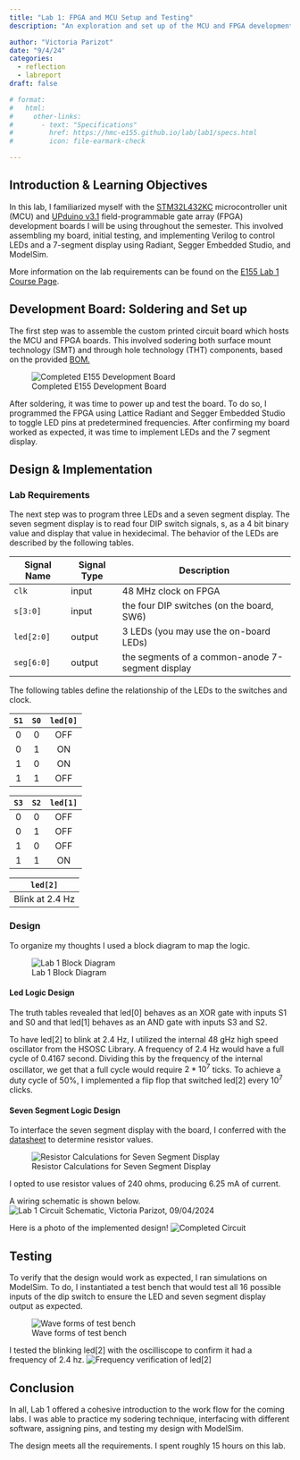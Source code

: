 ```yaml
---
title: "Lab 1: FPGA and MCU Setup and Testing"
description: "An exploration and set up of the MCU and FPGA development boards through assembly, programming, simulation, debugging, and hardware implementation." 

author: "Victoria Parizot"
date: "9/4/24"
categories:
  - reflection
  - labreport
draft: false

# format:
#   html:
#     other-links:
#       - text: "Specifications"
#         href: https://hmc-e155.github.io/lab/lab1/specs.html
#         icon: file-earmark-check

---
```

## Introduction & Learning Objectives
<!-- Brief (e.g., 3-5 sentence) description of the main goals of the assignment and what was done. -->
In this lab, I familiarized myself with the [STM32L432KC](https://hmc-e155.github.io/assets/doc/ds11451-stm32l432kc.pdf) microcontroller unit (MCU) and [UPduino v3.1](https://hmc-e155.github.io/assets/doc/FPGA-DS-02008-2-0-iCE40-UltraPlus-Family-Data-Sheet.pdf) field-programmable gate array (FPGA) development boards I will be using throughout the semester. This involved assembling my board, initial testing, and implementing Verilog to control LEDs and a 7-segment display using Radiant, Segger Embedded Studio, and ModelSim.

More information on the lab requirements can be found on the [E155 Lab 1 Course Page](https://hmc-e155.github.io/lab/lab1/).

## Development Board: Soldering and Set up
The first step was to assemble the custom printed circuit board which hosts the MCU and FPGA boards. This involved sodering both surface mount technology (SMT) and through hole technology (THT) components, based on the provided [BOM.](https://hmc-e155.github.io/assets/doc/E155_v4_Dev_Board_BOM.html)

![Completed E155 Development Board](images/SolderFront.jpeg) 

After soldering, it was time to power up and test the board. To do so, I programmed the FPGA using Lattice Radiant and Segger Embedded Studio to toggle LED pins at predetermined frequencies. After confirming my board worked as expected, it was time to implement LEDs and the 7 segment display.

## Design & Implementation
<!-- Requirements of LED display (list input, outputs, and truth tables)  -->
### Lab Requirements
The next step was to program three LEDs and a seven segment display. The seven segment display is to read four DIP switch signals, s, as a 4 bit binary value and display that value in hexidecimal. The behavior of the LEDs are described by the following tables. 

<table class="caption-top table">
<thead>
<tr class="header">
<th>Signal Name</th>
<th>Signal Type</th>
<th>Description</th>
</tr>
</thead>
<tbody>
<tr class="odd">
<td><code>clk</code></td>
<td>input</td>
<td>48 MHz clock on FPGA</td>
</tr>
<tr class="even">
<td><code>s[3:0]</code></td>
<td>input</td>
<td>the four DIP switches (on the board, SW6)</td>
</tr>
<tr class="odd">
<td><code>led[2:0]</code></td>
<td>output</td>
<td>3 LEDs (you may use the on-board LEDs)</td>
</tr>
<tr class="even">
<td><code>seg[6:0]</code></td>
<td>output</td>
<td>the segments of a common-anode 7-segment display</td>
</tr>
</tbody>
</table>
<p>The following tables define the relationship of the LEDs to the switches and clock.</p>
<div class="center-table">
<table class="caption-top table">
<thead>
<tr class="header">
<th style="text-align: center;"><code>S1</code></th>
<th style="text-align: center;"><code>S0</code></th>
<th style="text-align: center;"><code>led[0]</code></th>
</tr>
</thead>
<tbody>
<tr class="odd">
<td style="text-align: center;">0</td>
<td style="text-align: center;">0</td>
<td style="text-align: center;">OFF</td>
</tr>
<tr class="even">
<td style="text-align: center;">0</td>
<td style="text-align: center;">1</td>
<td style="text-align: center;">ON</td>
</tr>
<tr class="odd">
<td style="text-align: center;">1</td>
<td style="text-align: center;">0</td>
<td style="text-align: center;">ON</td>
</tr>
<tr class="even">
<td style="text-align: center;">1</td>
<td style="text-align: center;">1</td>
<td style="text-align: center;">OFF</td>
</tr>
</tbody>
</table>
</div>
<div class="center-table">
<table class="caption-top table">
<thead>
<tr class="header">
<th style="text-align: center;"><code>S3</code></th>
<th style="text-align: center;"><code>S2</code></th>
<th style="text-align: center;"><code>led[1]</code></th>
</tr>
</thead>
<tbody>
<tr class="odd">
<td style="text-align: center;">0</td>
<td style="text-align: center;">0</td>
<td style="text-align: center;">OFF</td>
</tr>
<tr class="even">
<td style="text-align: center;">0</td>
<td style="text-align: center;">1</td>
<td style="text-align: center;">OFF</td>
</tr>
<tr class="odd">
<td style="text-align: center;">1</td>
<td style="text-align: center;">0</td>
<td style="text-align: center;">OFF</td>
</tr>
<tr class="even">
<td style="text-align: center;">1</td>
<td style="text-align: center;">1</td>
<td style="text-align: center;">ON</td>
</tr>
</tbody>
</table>
</div>
<div class="center-table">
<table class="caption-top table">
<thead>
<tr class="header">
<th style="text-align: center;"><code>led[2]</code></th>
</tr>
</thead>
<tbody>
<tr class="odd">
<td style="text-align: center;">Blink at 2.4 Hz</td>
</tr>
</tbody>
</table>
</div>

<!-- Explanation of design approach. How did you go about designing and implementing the design? -->
### Design
To organize my thoughts I used a block diagram to map the logic.

![Lab 1 Block Diagram](images/Lab1BlockDiagram.png) 

#### Led Logic Design
The truth tables revealed that led[0] behaves as an XOR gate with inputs S1 and S0 and that led[1] behaves as an AND gate with inputs S3 and S2. 

To have led[2] to blink at 2.4 Hz, I utilized the internal 48 gHz high speed oscillator from the HSOSC Library. A frequency of 2.4 Hz would have a full cycle of 0.4167 second. Dividing this by the frequency of the internal oscillator, we get that a full cycle would require $2*10^7$ ticks. To achieve a duty cycle of 50%, I implemented a flip flop that switched led[2] every $10^7$ clicks. 

#### Seven Segment Logic Design
To interface the seven segment display with the board, I conferred with the [datasheet](https://www.jameco.com/Jameco/Products/ProdDS/335090.pdf) to determine resistor values. 
<!-- datasheet and resitor values: Calculations provided to demonstrate that the current draw for each segment in the seven-segment display is within recommended operating conditions. -->

![Resistor Calculations for Seven Segment Display](images/resistorcalculations.jpeg) 

I opted to use resistor values of 240 ohms, producing 6.25 mA of current. 

A wiring schematic is shown below. 
![Lab 1 Circuit Schematic, Victoria Parizot, 09/04/2024](images/CircuitDiagram.jpeg) 

Here is a photo of the implemented design!
![Completed Circuit](images/SevenSegments.jpeg) 

<!-- video of it working -->
## Testing
<!-- Explanation of testing approach. How did you verify your design was behaving as expected? -->
To verify that the design would work as expected, I ran simulations on ModelSim. To do, I instantiated a test bench that would test all 16 possible inputs of the dip switch to ensure the LED and seven segment display output as expected. 

![Wave forms of test bench](images/wave2.png) 


I tested the blinking led[2] with the oscilliscope to confirm it had a frequency of 2.4 hz.
![Frequency verification of led[2]](images/240HzLed%5B2%5D.png) 


<!-- ModelSim simulation (either manually force or automatic testbench) to demonstrate that the design is working properly. -->

## Conclusion
<!-- Statement of whether the design meets all the requirements. If not, list the shortcomings. -->
<!-- Number of hours spent working on the lab are included. -->
In all, Lab 1 offered a cohesive introduction to the work flow for the coming labs. I was able to practice my sodering technique, interfacing with different software, assigning pins, and testing my design with ModelSim. 

The design meets all the requirements. I spent roughly 15 hours on this lab.


